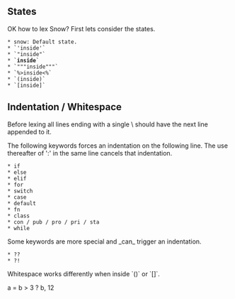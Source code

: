 == States ==
OK how to lex Snow? First lets consider the states.

 * snow: Default state.
 * `'inside'`
 * `"inside"`
 * `'''inside'''`
 * `"""inside"""`
 * `%>inside<%`
 * `(inside)`
 * `[inside]`
 
== Indentation / Whitespace ==
Before lexing all lines ending with a single \ should have the next line
appended to it.

The following keywords forces an indentation on the following line. The use 
thereafter of ':' in the same line cancels that indentation.

 * if
 * else
 * elif
 * for
 * switch
 * case
 * default
 * fn
 * class
 * con / pub / pro / pri / sta
 * while

Some keywords are more special and _can_ trigger an indentation.

 * ??
 * ?!
 
Whitespace works differently when inside `()` or `[]`.

a = b > 3 ? b, 12
